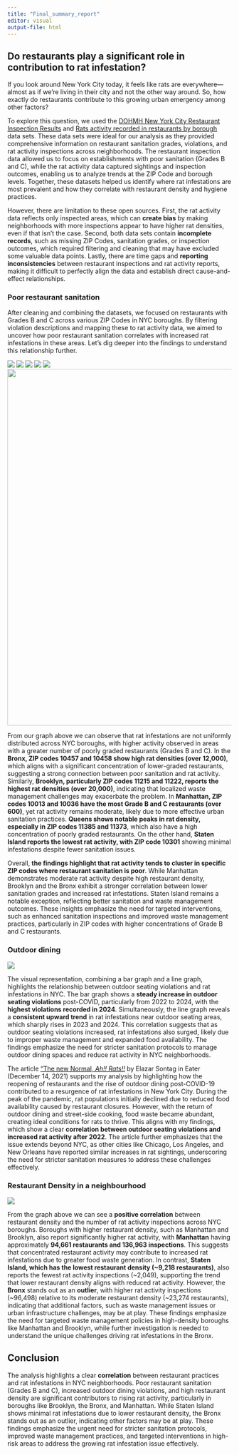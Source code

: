 ```yaml
---
title: "Final_summary_report"
editor: visual
output-file: html
---
```


## Do restaurants play a significant role in contribution to rat infestation?

If you look around New York City today, it feels like rats are everywhere—almost as if we’re living in their city and not the other way around. So, how exactly do restaurants contribute to this growing urban emergency among other factors?


To explore this question, we used the [DOHMH New York City Restaurant Inspection Results](https://data.cityofnewyork.us/Health/DOHMH-New-York-City-Restaurant-Inspection-Results/43nn-pn8j/data) and [Rats activity recorded in restaurants by borough](https://data.cityofnewyork.us/Health/Rats/idp8-qjf7) data sets. These data sets were ideal for our analysis as they provided comprehensive information on restaurant sanitation grades, violations, and rat activity inspections across neighborhoods. The restaurant inspection data allowed us to focus on establishments with poor sanitation (Grades B and C), while the rat activity data captured sightings and inspection outcomes, enabling us to analyze trends at the ZIP Code and borough levels. Together, these datasets helped us identify where rat infestations are most prevalent and how they correlate with restaurant density and hygiene practices.

However, there are limitation to these open sources. First, the rat activity data reflects only inspected areas, which can **create bias** by making neighborhoods with more inspections appear to have higher rat densities, even if that isn’t the case. Second, both data sets contain **incomplete records**, such as missing ZIP Codes, sanitation grades, or inspection outcomes, which required filtering and cleaning that may have excluded some valuable data points. Lastly, there are time gaps and **reporting inconsistencies** between restaurant inspections and rat activity reports, making it difficult to perfectly align the data and establish direct cause-and-effect relationships.

### Poor restaurant sanitation

After cleaning and combining the datasets, we focused on restaurants with Grades B and C across various ZIP Codes in NYC boroughs. By filtering violation descriptions and mapping these to rat activity data, we aimed to uncover how poor restaurant sanitation correlates with increased rat infestations in these areas. Let’s dig deeper into the findings to understand this relationship further.

![](Res-Bronx.png)
![](Res-Brooklyn.png)
![](Res-Manhattan.png)
![](Res-Queens.png)
![](Restaurant- statenISland.png) 
![](nyc_high_density_animation.gif){width="800px"}

From our graph above we can observe that rat infestations are not uniformly distributed across NYC boroughs, with higher activity observed in areas with a greater number of poorly graded restaurants (Grades B and C). In the **Bronx, ZIP codes 10457 and 10458 show high rat densities (over 12,000)**, which aligns with a significant concentration of lower-graded restaurants, suggesting a strong connection between poor sanitation and rat activity. Similarly, **Brooklyn, particularly ZIP codes 11215 and 11222, reports the highest rat densities (over 20,000)**, indicating that localized waste management challenges may exacerbate the problem. In **Manhattan, ZIP codes 10013 and 10036 have the most Grade B and C restaurants (over 600)**, yet rat activity remains moderate, likely due to more effective urban sanitation practices. **Queens shows notable peaks in rat density, especially in ZIP codes 11385 and 11373**, which also have a high concentration of poorly graded restaurants. On the other hand, **Staten Island reports the lowest rat activity, with ZIP code 10301** showing minimal infestations despite fewer sanitation issues.

Overall, **the findings highlight that rat activity tends to cluster in specific ZIP codes where restaurant sanitation is poor**. While Manhattan demonstrates moderate rat activity despite high restaurant density, Brooklyn and the Bronx exhibit a stronger correlation between lower sanitation grades and increased rat infestations. Staten Island remains a notable exception, reflecting better sanitation and waste management outcomes. These insights emphasize the need for targeted interventions, such as enhanced sanitation inspections and improved waste management practices, particularly in ZIP codes with higher concentrations of Grade B and C restaurants.

### Outdoor dining


![](Outdoor seating.png)



The visual representation, combining a bar graph and a line graph, highlights the relationship between outdoor seating violations and rat infestations in NYC. The bar graph shows a **steady increase in outdoor seating violations** post-COVID, particularly from 2022 to 2024, with the **highest violations recorded in 2024**. Simultaneously, the line graph reveals a **consistent upward trend** in rat infestations near outdoor seating areas, which sharply rises in 2023 and 2024. This correlation suggests that as outdoor seating violations increased, rat infestations also surged, likely due to improper waste management and expanded food availability. The findings emphasize the need for stricter sanitation protocols to manage outdoor dining spaces and reduce rat activity in NYC neighborhoods.

The article ["The new Normal, *Ah!! Rats!!* ](https://www.eater.com/22828594/restaurants-more-rats-pandemic) by Elazar Sontag in Eater (December 14, 2021) supports my analysis by highlighting how the reopening of restaurants and the rise of outdoor dining post-COVID-19 contributed to a resurgence of rat infestations in New York City. During the peak of the pandemic, rat populations initially declined due to reduced food availability caused by restaurant closures. However, with the return of outdoor dining and street-side cooking, food waste became abundant, creating ideal conditions for rats to thrive. This aligns with my findings, which show a clear **correlation between outdoor seating violations and increased rat activity after 2022**. The article further emphasizes that the issue extends beyond NYC, as other cities like Chicago, Los Angeles, and New Orleans have reported similar increases in rat sightings, underscoring the need for stricter sanitation measures to address these challenges effectively.

### Restaurant Density in a neighbourhood


![](Res Density.png)


From the graph above we can see a **positive correlation** between restaurant density and the number of rat activity inspections across NYC boroughs. Boroughs with higher restaurant density, such as Manhattan and Brooklyn, also report significantly higher rat activity, with **Manhattan** having approximately **94,661 restaurants and 136,963 inspections**. This suggests that concentrated restaurant activity may contribute to increased rat infestations due to greater food waste generation. In contrast, **Staten Island, which has the lowest restaurant density (~9,218 restaurants)**, also reports the fewest rat activity inspections (~2,049), supporting the trend that lower restaurant density aligns with reduced rat activity. However, the **Bronx** stands out as an **outlier**, with higher rat activity inspections (~96,498) relative to its moderate restaurant density (~23,274 restaurants), indicating that additional factors, such as waste management issues or urban infrastructure challenges, may be at play. These findings emphasize the need for targeted waste management policies in high-density boroughs like Manhattan and Brooklyn, while further investigation is needed to understand the unique challenges driving rat infestations in the Bronx.

## Conclusion

The analysis highlights a clear **correlation** between restaurant practices and rat infestations in NYC neighborhoods. Poor restaurant sanitation (Grades B and C), increased outdoor dining violations, and high restaurant density are significant contributors to rising rat activity, particularly in boroughs like Brooklyn, the Bronx, and Manhattan. While Staten Island shows minimal rat infestations due to lower restaurant density, the Bronx stands out as an outlier, indicating other factors may be at play. These findings emphasize the urgent need for stricter sanitation protocols, improved waste management practices, and targeted interventions in high-risk areas to address the growing rat infestation issue effectively.






